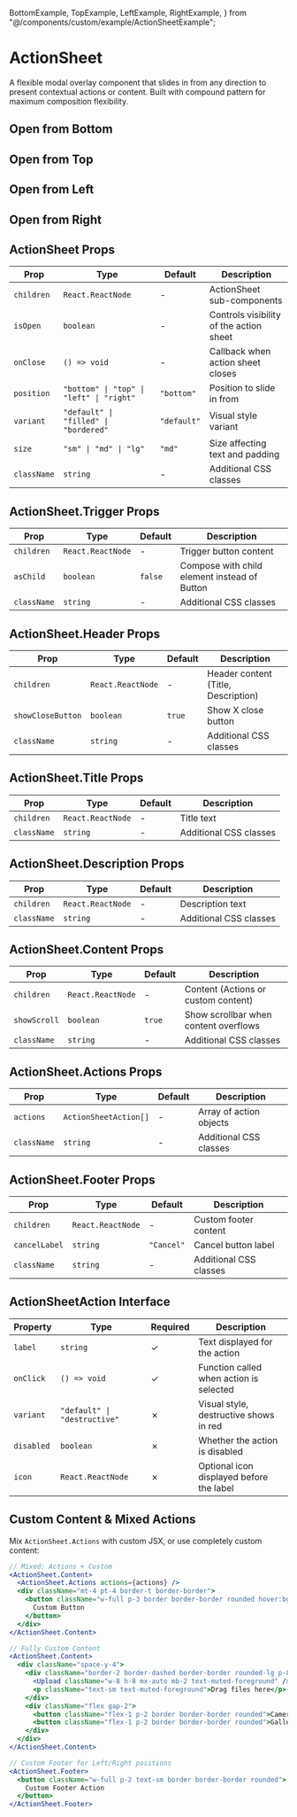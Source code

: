   BottomExample,
  TopExample,
  LeftExample,
  RightExample,
} from "@/components/custom/example/ActionSheetExample";


# ActionSheet

A flexible modal overlay component that slides in from any direction to present contextual actions or content. Built with compound pattern for maximum composition flexibility.

<InstallTabs components="ActionSheet" />

## Open from Bottom

<BottomExample />

## Open from Top

<TopExample />

## Open from Left

<LeftExample />

## Open from Right

<RightExample />

## ActionSheet Props

| Prop        | Type                                     | Default     | Description                             |
| ----------- | ---------------------------------------- | ----------- | --------------------------------------- |
| `children`  | `React.ReactNode`                        | -           | ActionSheet sub-components              |
| `isOpen`    | `boolean`                                | -           | Controls visibility of the action sheet |
| `onClose`   | `() => void`                             | -           | Callback when action sheet closes       |
| `position`  | `"bottom" \| "top" \| "left" \| "right"` | `"bottom"`  | Position to slide in from               |
| `variant`   | `"default" \| "filled" \| "bordered"`    | `"default"` | Visual style variant                    |
| `size`      | `"sm" \| "md" \| "lg"`                   | `"md"`      | Size affecting text and padding         |
| `className` | `string`                                 | -           | Additional CSS classes                  |

## ActionSheet.Trigger Props

| Prop        | Type              | Default | Description                                  |
| ----------- | ----------------- | ------- | -------------------------------------------- |
| `children`  | `React.ReactNode` | -       | Trigger button content                       |
| `asChild`   | `boolean`         | `false` | Compose with child element instead of Button |
| `className` | `string`          | -       | Additional CSS classes                       |

## ActionSheet.Header Props

| Prop              | Type              | Default | Description                         |
| ----------------- | ----------------- | ------- | ----------------------------------- |
| `children`        | `React.ReactNode` | -       | Header content (Title, Description) |
| `showCloseButton` | `boolean`         | `true`  | Show X close button                 |
| `className`       | `string`          | -       | Additional CSS classes              |

## ActionSheet.Title Props

| Prop        | Type              | Default | Description            |
| ----------- | ----------------- | ------- | ---------------------- |
| `children`  | `React.ReactNode` | -       | Title text             |
| `className` | `string`          | -       | Additional CSS classes |

## ActionSheet.Description Props

| Prop        | Type              | Default | Description            |
| ----------- | ----------------- | ------- | ---------------------- |
| `children`  | `React.ReactNode` | -       | Description text       |
| `className` | `string`          | -       | Additional CSS classes |

## ActionSheet.Content Props

| Prop         | Type              | Default | Description                           |
| ------------ | ----------------- | ------- | ------------------------------------- |
| `children`   | `React.ReactNode` | -       | Content (Actions or custom content)   |
| `showScroll` | `boolean`         | `true`  | Show scrollbar when content overflows |
| `className`  | `string`          | -       | Additional CSS classes                |

## ActionSheet.Actions Props

| Prop        | Type                  | Default | Description             |
| ----------- | --------------------- | ------- | ----------------------- |
| `actions`   | `ActionSheetAction[]` | -       | Array of action objects |
| `className` | `string`              | -       | Additional CSS classes  |

## ActionSheet.Footer Props

| Prop          | Type              | Default    | Description            |
| ------------- | ----------------- | ---------- | ---------------------- |
| `children`    | `React.ReactNode` | -          | Custom footer content  |
| `cancelLabel` | `string`          | `"Cancel"` | Cancel button label    |
| `className`   | `string`          | -          | Additional CSS classes |

## ActionSheetAction Interface

| Property   | Type                         | Required | Description                              |
| ---------- | ---------------------------- | -------- | ---------------------------------------- |
| `label`    | `string`                     | ✓        | Text displayed for the action            |
| `onClick`  | `() => void`                 | ✓        | Function called when action is selected  |
| `variant`  | `"default" \| "destructive"` | ✗        | Visual style, destructive shows in red   |
| `disabled` | `boolean`                    | ✗        | Whether the action is disabled           |
| `icon`     | `React.ReactNode`            | ✗        | Optional icon displayed before the label |

## Custom Content & Mixed Actions

Mix `ActionSheet.Actions` with custom JSX, or use completely custom content:

```jsx
// Mixed: Actions + Custom
<ActionSheet.Content>
  <ActionSheet.Actions actions={actions} />
  <div className="mt-4 pt-4 border-t border-border">
    <button className="w-full p-3 border border-border rounded hover:bg-muted">
      Custom Button
    </button>
  </div>
</ActionSheet.Content>

// Fully Custom Content
<ActionSheet.Content>
  <div className="space-y-4">
    <div className="border-2 border-dashed border-border rounded-lg p-8 text-center">
      <Upload className="w-8 h-8 mx-auto mb-2 text-muted-foreground" />
      <p className="text-sm text-muted-foreground">Drag files here</p>
    </div>
    <div className="flex gap-2">
      <button className="flex-1 p-2 border border-border rounded">Camera</button>
      <button className="flex-1 p-2 border border-border rounded">Gallery</button>
    </div>
  </div>
</ActionSheet.Content>

// Custom Footer for Left/Right positions
<ActionSheet.Footer>
  <button className="w-full p-2 text-sm border border-border rounded">
    Custom Footer Action
  </button>
</ActionSheet.Footer>
```
